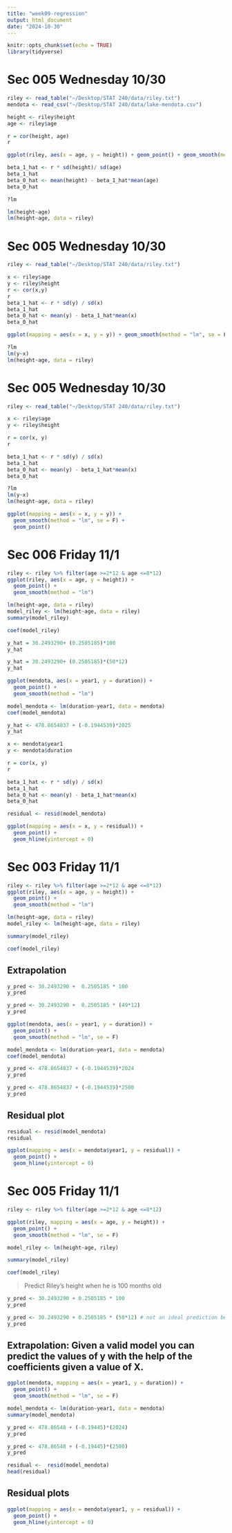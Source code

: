 ```yaml
---
title: "week09-regression"
output: html_document
date: "2024-10-30"
---
```


```r
knitr::opts_chunk$set(echo = TRUE)
library(tidyverse)
```

# Sec 005 Wednesday 10/30

```r
riley <- read_table("~/Desktop/STAT 240/data/riley.txt")
mendota <- read_csv("~/Desktop/STAT 240/data/lake-mendota.csv")
```





```r
height <- riley$height
age <- riley$age 

r = cor(height, age)
r

ggplot(riley, aes(x = age, y = height)) + geom_point() + geom_smooth(method = "lm", se = F)
```

```r
beta_1_hat <- r * sd(height)/ sd(age)
beta_1_hat
beta_0_hat <- mean(height) - beta_1_hat*mean(age)
beta_0_hat
```


```r
?lm 

lm(height~age)
lm(height~age, data = riley)
```

# Sec 005 Wednesday 10/30

```r
riley <- read_table("~/Desktop/STAT 240/data/riley.txt")
```


```r
x <- riley$age
y <- riley$height
r <- cor(x,y)
r
beta_1_hat <- r * sd(y) / sd(x)
beta_1_hat
beta_0_hat <- mean(y) - beta_1_hat*mean(x)
beta_0_hat
```

```r
ggplot(mapping = aes(x = x, y = y)) + geom_smooth(method = "lm", se = F) + geom_point()
```

```r
?lm
lm(y~x)
lm(height~age, data = riley)
```

# Sec 005 Wednesday 10/30

```r
riley <- read_table("~/Desktop/STAT 240/data/riley.txt")
```
```r
x <- riley$age
y <- riley$height

r = cor(x, y)
r

beta_1_hat <- r * sd(y) / sd(x)
beta_1_hat
beta_0_hat <- mean(y) - beta_1_hat*mean(x)
beta_0_hat
```

```r
?lm
lm(y~x)
lm(height~age, data = riley)
```

```r
ggplot(mapping = aes(x = x, y = y)) +
  geom_smooth(method = "lm", se = F) +
  geom_point()
```

# Sec 006 Friday 11/1

```r
riley <- riley %>% filter(age >=2*12 & age <=8*12)
ggplot(riley, aes(x = age, y = height)) +
  geom_point() +
  geom_smooth(method = "lm")

lm(height~age, data = riley)
model_riley <- lm(height~age, data = riley)
summary(model_riley)
```

```r
coef(model_riley)
```



```r
y_hat = 30.2493290+ (0.2505185)*100 
y_hat
```

```r
y_hat = 30.2493290+ (0.2505185)*(50*12) 
y_hat
```


```r
ggplot(mendota, aes(x = year1, y = duration)) +
  geom_point() +
  geom_smooth(method = "lm")
```
```r
model_mendota <- lm(duration~year1, data = mendota)
coef(model_mendota)
```

```r
y_hat <- 478.8654837 + (-0.1944539)*2025
y_hat
```

```r
x <- mendota$year1
y <- mendota$duration

r = cor(x, y)
r

beta_1_hat <- r * sd(y) / sd(x)
beta_1_hat
beta_0_hat <- mean(y) - beta_1_hat*mean(x)
beta_0_hat
```

```r
residual <- resid(model_mendota)

ggplot(mapping = aes(x = x, y = residual)) +
  geom_point() +
  geom_hline(yintercept = 0)
```

# Sec 003 Friday 11/1


```r
riley <- riley %>% filter(age >=2*12 & age <=8*12)
ggplot(riley, aes(x = age, y = height)) +
  geom_point() +
  geom_smooth(method = "lm")

lm(height~age, data = riley)
model_riley <- lm(height~age, data = riley)
```


```r
summary(model_riley)
```
```r
coef(model_riley)
```

## Extrapolation

```r
y_pred <- 30.2493290 +  0.2505185 * 100
y_pred


```

```r
y_pred <- 30.2493290 +  0.2505185 * (49*12)
y_pred
```

```r
ggplot(mendota, aes(x = year1, y = duration)) +
  geom_point() +
  geom_smooth(method = "lm", se = F)
```




```r
model_mendota <- lm(duration~year1, data = mendota)
coef(model_mendota)
```

```r
y_pred <- 478.8654837 + (-0.1944539)*2024
y_pred

y_pred <- 478.8654837 + (-0.1944539)*2500
y_pred
```

## Residual plot

```r
residual <- resid(model_mendota)
residual

ggplot(mapping = aes(x = mendota$year1, y = residual)) +
  geom_point() +
  geom_hline(yintercept = 0)
```

# Sec 005 Friday 11/1


```r
riley <- riley %>% filter(age >=2*12 & age <=8*12)

ggplot(riley, mapping = aes(x = age, y = height)) + 
  geom_point() +
  geom_smooth(method = "lm", se = F)
```

```r
model_riley <- lm(height~age, riley)

summary(model_riley)
```

```r
coef(model_riley)
```

> Predict Riley's height when he is 100 months old

```r
y_pred <- 30.2493290 + 0.2505185 * 100
y_pred

y_pred <- 30.2493290 + 0.2505185 * (50*12) # not an ideal prediction because it's too far in the future
y_pred
```

## Extrapolation: Given a valid model you can predict the values of y with the help of the coefficients given a value of X.

```r
ggplot(mendota, mapping = aes(x = year1, y = duration)) + 
  geom_point() +
  geom_smooth(method = "lm", se = F)
```

```r
model_mendota <- lm(duration~year1, data = mendota)
summary(model_mendota)
```

```r
y_pred <- 478.86548 + (-0.19445)*(2024)
y_pred

y_pred <- 478.86548 + (-0.19445)*(2500)
y_pred
```

```r
residual <-  resid(model_mendota)
head(residual)
```
## Residual plots

```r
ggplot(mapping = aes(x = mendota$year1, y = residual)) +
  geom_point() +
  geom_hline(yintercept = 0)
```








